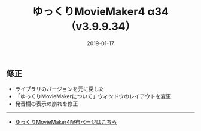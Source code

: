 ﻿---
title: ゆっくりMovieMaker4 α34 （v3.9.9.34）
date: 2019-01-17
tags: [YMM4,お知らせ]
---
## 修正
- ライブラリのバージョンを元に戻した
- 「ゆっくりMovieMakerについて」ウィンドウのレイアウトを変更
- 発音欄の表示の崩れを修正

---

- [ゆっくりMovieMaker4配布ページはこちら](/ymm4/)